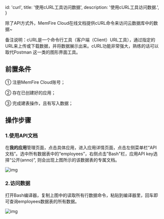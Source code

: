 
  id: 'curl',
  title: '使用cURL工具访问数据',
  description: '使用cURL工具访问数据.',
}


除了API方式外，MemFire Cloud在线文档提供cURL命令来访问云数据库中的数据~

备注说明：cURL是一个命令行工具（客户端（Client）URL工具），通过指定的URL来上传或下载数据，并将数据展示出来。cURL功能非常强大，熟练的话可以取代Postman 这一类的图形界面工具。

## 前置条件

① 注册MemFire Cloud账号；

② 存在已创建好的应用；

③ 完成建表操作，且有写入数据；

## 操作步骤

### 1.使用API文档

在**我的应用**管理页面，点击具体应用，进入应用详情页面，点击左侧菜单栏“API文档”。选中所有数据表中的“employees”，右侧点击"Bash"栏，应用API key选择“公开(anno)”, 则会出现上图所示的该数据表的专属文档。

![img](/docs/img/curl-1.png)

### 2.访问数据

打开Bash编译器，复制上图中的读取所有行数据命令，粘贴到编译器里，回车即可查询employees数据表的所有数据。

![img](/docs/img/curl-2.png)


